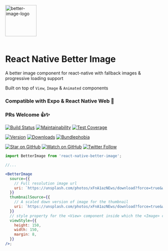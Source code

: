
<Meta title="Intro/Getting Started" />

<img
  src="https://github.com/react-native-toolkit/react-native-better-image/raw/master/assets/logo.png"
  alt="better-image-logo"
  height="100px"
  width="100px"
/>
<br />
<br />

# React Native Better Image

A better image component for react-native with fallback images & progressive loading support

Built on top of `View`, `Image` & `Animated` components

<div style={{ display: 'flex', flexDirection: 'row' }}>
  <BetterImage
    source={{
      uri: `https://unsplash.com/photos/LcDpX2mYzoo/download?force=true&w=2400&bust=${Math.random()}`,
    }}
    thumbnailSource={{
      uri: `https://unsplash.com/photos/LcDpX2mYzoo/download?force=true&w=24&bust=${Math.random()}`,
    }}
    viewStyle={{
      height: 150,
      width: 150,
      margin: 8,
    }}
  />
  <BetterImage
    source={{
      uri: `https://unsplash.com/photos/xFnA1azNEws/download?force=true&w=2400&bust=${Math.random()}`,
    }}
    thumbnailSource={{
      uri: `https://unsplash.com/photos/xFnA1azNEws/download?force=true&w=24&bust=${Math.random()}`,
    }}
    viewStyle={{
      height: 150,
      width: 150,
      margin: 8,
    }}
  />
  <BetterImage
    source={{
      uri: `https://unsplash.com/photos/DmKMw1Rg2MY/download?force=true&w=2400&bust=${Math.random()}`,
    }}
    thumbnailSource={{
      uri: `https://unsplash.com/photos/DmKMw1Rg2MY/download?force=true&w=24&bust=${Math.random()}`,
    }}
    viewStyle={{
      height: 150,
      width: 150,
      margin: 8,
    }}
  />
</div>

### Compatible with Expo & React Native Web 🚀

### PRs Welcome 👍✨

[![Build Status][build-badge]][build]
[![Maintainability][maintainability-badge]][maintainability-url]
[![Test Coverage][coverage-badge]][coverage-url]

[![Version][version-badge]][package]
[![Downloads][downloads-badge]][npmtrends]
[![Bundlephobia][bundle-phobia-badge]][bundle-phobia]

[![Star on GitHub][github-star-badge]][github-star]
[![Watch on GitHub][github-watch-badge]][github-watch]
[![Twitter Follow][twitter-badge]][twitter]

```jsx
import BetterImage from 'react-native-better-image';

//...

<BetterImage
  source={{
    // Full resolution image url
    uri: `https://unsplash.com/photos/xFnA1azNEws/download?force=true&w=2400`,
  }}
  thumbnailSource={{
    // A scaled down version of image for the thumbnail
    uri: `https://unsplash.com/photos/xFnA1azNEws/download?force=true&w=24`,
  }}
  // style property for the <View> component inside which the <Image> component is implemented
  viewStyle={{
    height: 150,
    width: 150,
    margin: 8,
  }}
/>;
```

[build]: https://github.com/react-native-toolkit/react-native-better-image/actions
[build-badge]: https://github.com/react-native-toolkit/react-native-better-image/workflows/build/badge.svg
[coverage-badge]: https://api.codeclimate.com/v1/badges/acf5243d130542dde7c9/test_coverage
[coverage-url]: https://codeclimate.com/github/react-native-toolkit/react-native-better-image/test_coverage
[maintainability-badge]: https://api.codeclimate.com/v1/badges/acf5243d130542dde7c9/maintainability
[maintainability-url]: https://codeclimate.com/github/react-native-toolkit/react-native-better-image/maintainability
[bundle-phobia-badge]: https://badgen.net/bundlephobia/minzip/react-native-better-image
[bundle-phobia]: https://bundlephobia.com/result?p=react-native-better-image
[downloads-badge]: https://img.shields.io/npm/dm/react-native-better-image.svg?style=flat-square
[npmtrends]: http://www.npmtrends.com/react-native-better-image
[package]: https://www.npmjs.com/package/react-native-better-image
[version-badge]: https://img.shields.io/npm/v/react-native-better-image.svg?style=flat-square
[twitter]: https://twitter.com/dani_akash_
[twitter-badge]: https://img.shields.io/twitter/follow/dani_akash_?style=social
[github-watch-badge]: https://img.shields.io/github/watchers/react-native-toolkit/react-native-better-image.svg?style=social
[github-watch]: https://github.com/react-native-toolkit/react-native-better-image/watchers
[github-star-badge]: https://img.shields.io/github/stars/react-native-toolkit/react-native-better-image.svg?style=social
[github-star]: https://github.com/react-native-toolkit/react-native-better-image/stargazers

